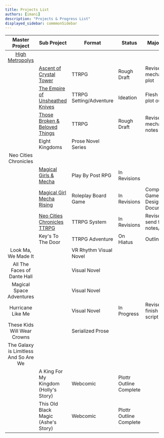 ```yaml
---
title: Projects List
authors: [imani]
description: "Projects & Progress List"
displayed_sidebar: commmonSidebar
---
```


|             Master Project              | Sub Project                           | Format                  | Status                  | Major Goal                     |
| :-------------------------------------: | ------------------------------------- | ----------------------- | ----------------------- | ------------------------------ |
|             [High Metropolys](margaretCatterDevelopment/tabletopRoleplayingGames/highMetropolys/highMetropolys)             |                                       |                         |                         |                                |
|                                         | [Ascent of Crystal Tower](margaretCatterDevelopment/tabletopRoleplayingGames/highMetropolys/ascentOfCrystalTower)| TTRPG                   | Rough Draft             | Revise mechanics & plot         |                    
|                                         | [The Empire of Unsheathed Knives](margaretCatterDevelopment/tabletopRoleplayingGames/highMetropolys/theEmpireOfUnsheathedKnives)       | TTRPG Setting/Adventure | Ideation                | Flesh out plot outline         |
|                                         | [Those Broken & Beloved Things](margaretCatterDevelopment/tabletopRoleplayingGames/highMetropolys/thoseBrokenBelovedThing)         | TTRPG                   | Rough Draft             | Revise mechanics notes         |
|                                         | Eight Kingdoms                        | Prose Novel Series      |                         |                                |
|           Neo Cities Chronicles         |                                       |                         |                         |                                |
|                                         | [Magical Girls & Mecha](margaretCatterDevelopment/tabletopRoleplayingGames/neoCitiesChronicles/magicalGirlsAndMecha)                 | Play By Post RPG        | In Revisions            |                                |
|                                         | [Magical Girl Mecha Rising](margaretCatterDevelopment/tabletopRoleplayingGames/neoCitiesChronicles/magicalGirlsMechaRising)             | Roleplay Board Game     | In Revisions            | Complete Game Design Document  |
|                                         | [Neo Cities Chronicles TTRPG](margaretCatterDevelopment/tabletopRoleplayingGames/neoCitiesChronicles/neoCitiesTTRPG)           | TTRPG System            | In Revisions            | Revise & send for notes/review |
|                                         | Key's To The Door                     | TTRPG Adventure         | On Hiatus               | Outline                        |
|           Look Ma, We Made It           |                                       | VR Rhythm Visual Novel  |                         |                                |
|       All The Faces of Dante Hall       |                                       | Visual Novel            |                         |                                |
|       Magical Space Adventures          |                                       | Visual Novel            |                         |                                |
|            Hurricane Like Me            |                                       | Visual Novel            | In Progress             | Revise & finish game script    |
|       These Kids Will Wear Crowns       |                                       | Serialized Prose        |                         |                                |
| The Galaxy is Limitless And So Are We   |                                       |                         |                         |                                |
|                                         | A King For My Kingdom (Holly's Story) | Webcomic                | Plottr Outline Complete |                                |
|                                         | This Old Black Magic (Ashe's Story)   | Webcomic                | Plottr Outline Complete |                                |
